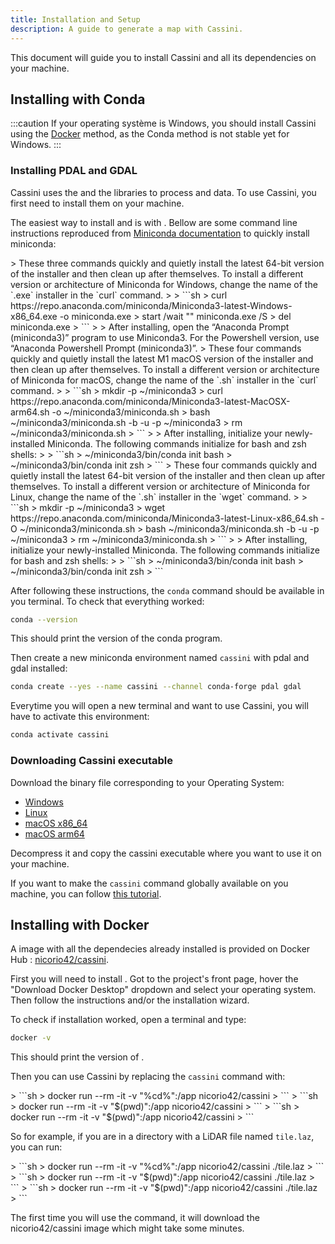 ```yaml
---
title: Installation and Setup
description: A guide to generate a map with Cassini.
---
```



This document will guide you to install Cassini and all its dependencies on your machine.

## Installing with Conda

:::caution
If your operating système is Windows, you should install Cassini using the [Docker](#installing-with-docker) method, as the Conda method is not stable yet for Windows.
:::

### Installing PDAL and GDAL

Cassini uses the <GlossaryLink slug="pdal" /> and the <GlossaryLink slug="gdal" /> libraries to process <GlossaryLink slug="lidar" /> and <GlossaryLink slug="shapefile" /> data. To use Cassini, you first need to install them on your machine.

The easiest way to install <GlossaryLink slug="pdal" /> and <GlossaryLink slug="gdal" /> is with <GlossaryLink slug="miniconda" />. Bellow are some command line instructions reproduced from [Miniconda documentation](https://docs.anaconda.com/miniconda/#quick-command-line-install) to quickly install miniconda:

<Tabs syncKey="os">
  <TabItem label="Windows" icon="seti:windows">
>    These three commands quickly and quietly install the latest 64-bit version of the installer and then clean up after themselves. To install a different version or architecture of Miniconda for Windows, change the name of the `.exe` installer in the `curl` command.
>
>    ```sh
>    curl https://repo.anaconda.com/miniconda/Miniconda3-latest-Windows-x86_64.exe -o miniconda.exe
>    start /wait "" miniconda.exe /S
>    del miniconda.exe
>    ```
>
>    After installing, open the “Anaconda Prompt (miniconda3)” program to use Miniconda3. For the Powershell version, use “Anaconda Powershell Prompt (miniconda3)”.
  </TabItem>
  
  <TabItem label="macOS" icon="apple">
>    These four commands quickly and quietly install the latest M1 macOS version of the installer and then clean up after themselves. To install a different version or architecture of Miniconda for macOS, change the name of the `.sh` installer in the `curl` command.
>
>    ```sh
>    mkdir -p ~/miniconda3
>    curl https://repo.anaconda.com/miniconda/Miniconda3-latest-MacOSX-arm64.sh -o ~/miniconda3/miniconda.sh
>    bash ~/miniconda3/miniconda.sh -b -u -p ~/miniconda3
>    rm ~/miniconda3/miniconda.sh
>    ```
>
>    After installing, initialize your newly-installed Miniconda. The following commands initialize for bash and zsh shells:
>
>    ```sh
>    ~/miniconda3/bin/conda init bash
>    ~/miniconda3/bin/conda init zsh
>    ```
  </TabItem>

  <TabItem label="Linux" icon="linux">
>    These four commands quickly and quietly install the latest 64-bit version of the installer and then clean up after themselves. To install a different version or architecture of Miniconda for Linux, change the name of the `.sh` installer in the `wget` command.
> 
>    ```sh
>    mkdir -p ~/miniconda3
>    wget https://repo.anaconda.com/miniconda/Miniconda3-latest-Linux-x86_64.sh -O ~/miniconda3/miniconda.sh
>    bash ~/miniconda3/miniconda.sh -b -u -p ~/miniconda3
>    rm ~/miniconda3/miniconda.sh
>    ```
>
>    After installing, initialize your newly-installed Miniconda. The following commands initialize for bash and zsh shells:
>
>    ```sh
>    ~/miniconda3/bin/conda init bash
>    ~/miniconda3/bin/conda init zsh
>    ```
  </TabItem>
</Tabs>

After following these instructions, the `conda` command should be available in you terminal. To check that everything worked:

```sh
conda --version
```

This should print the version of the conda program.

Then create a new miniconda environment named `cassini` with pdal and gdal installed:

```sh
conda create --yes --name cassini --channel conda-forge pdal gdal
```

Everytime you will open a new terminal and want to use Cassini, you will have to activate this environment:

```sh
conda activate cassini
```

### Downloading Cassini executable

Download the binary file corresponding to your Operating System:

- <Icon
    name="seti:windows"
    class="inline-icon"
  /> [Windows](https://github.com/NicoRio42/cassini/releases/latest/download/cassini-x86_64-win.tar.gz)
- <Icon name="linux" class="inline-icon" /> [Linux](https://github.com/NicoRio42/cassini/releases/latest/download/cassini-x86_64-linux.tar.gz)
- <Icon name="apple" class="inline-icon" /> [macOS x86_64](https://github.com/NicoRio42/cassini/releases/latest/download/cassini-x86_64-macos.tar.gz)
- <Icon name="apple" class="inline-icon" /> [macOS arm64](https://github.com/NicoRio42/cassini/releases/latest/download/cassini-arm64-macos.tar.gz)

Decompress it and copy the cassini executable where you want to use it on your machine.

If you want to make the `cassini` command globally available on you machine, you can follow [this tutorial](https://zwbetz.com/how-to-add-a-binary-to-your-path-on-macos-linux-windows/).

## Installing with Docker

A <GlossaryLink slug="docker" /> image with all the dependecies already installed is provided on Docker Hub : [nicorio42/cassini](https://hub.docker.com/r/nicorio42/cassini).

First you will need to install <GlossaryLink slug="docker" />. Got to the project's front page, hover the "Download Docker Desktop" dropdown and select your operating system. Then follow the instructions and/or the installation wizard.

To check if <GlossaryLink slug="docker" /> installation worked, open a terminal and type:

```sh
docker -v
```

This should print the version of <GlossaryLink slug="docker" />.

Then you can use Cassini by replacing the `cassini` command with:

<Tabs syncKey="os">
  <TabItem label="Windows" icon="seti:windows">
>    ```sh
>    docker run --rm -it -v "%cd%":/app nicorio42/cassini
>    ```
  </TabItem>
  
  <TabItem label="macOS" icon="apple">
>    ```sh
>    docker run --rm -it -v "$(pwd)":/app nicorio42/cassini
>    ```
  </TabItem>

  <TabItem label="Linux" icon="linux">
>    ```sh
>    docker run --rm -it -v "$(pwd)":/app nicorio42/cassini
>    ```
  </TabItem>
</Tabs>

So for example, if you are in a directory with a LiDAR file named `tile.laz`, you can run:

<Tabs syncKey="os">
  <TabItem label="Windows" icon="seti:windows">
>    ```sh
>    docker run --rm -it -v "%cd%":/app nicorio42/cassini ./tile.laz
>    ```
  </TabItem>
  
  <TabItem label="macOS" icon="apple">
>    ```sh
>    docker run --rm -it -v "$(pwd)":/app nicorio42/cassini ./tile.laz
>    ```
  </TabItem>

  <TabItem label="Linux" icon="linux">
>    ```sh
>    docker run --rm -it -v "$(pwd)":/app nicorio42/cassini ./tile.laz
>    ```
  </TabItem>
</Tabs>

The first time you will use the command, it will download the nicorio42/cassini <GlossaryLink slug="docker" /> image which might take some minutes.
